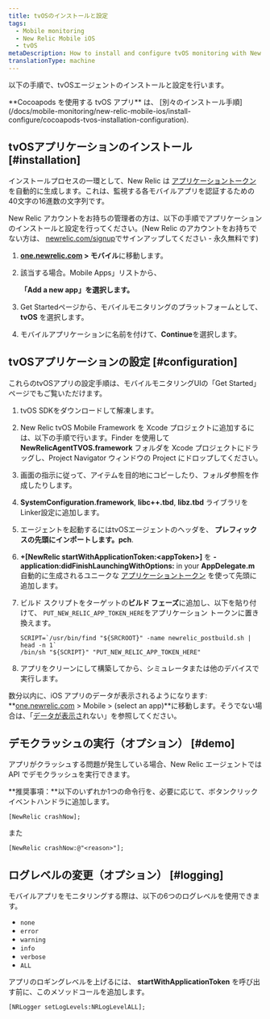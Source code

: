 ```yaml
---
title: tvOSのインストールと設定
tags:
  - Mobile monitoring
  - New Relic Mobile iOS
  - tvOS
metaDescription: How to install and configure tvOS monitoring with New Relic
translationType: machine
---
```


以下の手順で、tvOSエージェントのインストールと設定を行います。

<Callout variant="tip">
  **Cocoapods を使用する tvOS アプリ** は、 [別々のインストール手順](/docs/mobile-monitoring/new-relic-mobile-ios/install-configure/cocoapods-tvos-installation-configuration).
</Callout>

## tvOSアプリケーションのインストール [#installation]

インストールプロセスの一環として、New Relic は [アプリケーショントークン](/docs/mobile-apps/viewing-your-application-token) を自動的に生成します。これは、監視する各モバイルアプリを認証するための40文字の16進数の文字列です。

New Relic アカウントをお持ちの管理者の方は、以下の手順でアプリケーションのインストールと設定を行ってください。(New Relic のアカウントをお持ちでない方は、 [newrelic.com/signup](https://newrelic.com/signup)でサインアップしてください - 永久無料です)

1. **[one.newrelic.com](https://one.newrelic.com/all-capabilities) > モバイル**に移動します。

2. 該当する場合。Mobile Apps」リストから、

   <Icon name="fe-plus-circle"/>

   **「Add a new app」を選択します。**

3. Get Startedページから、モバイルモニタリングのプラットフォームとして、 **tvOS** を選択します。

4. モバイルアプリケーションに名前を付けて、**Continue**を選択します。

## tvOSアプリケーションの設定 [#configuration]

これらのtvOSアプリの設定手順は、モバイルモニタリングUIの「Get Started」ページでもご覧いただけます。

1. tvOS SDKをダウンロードして解凍します。

2. New Relic tvOS Mobile Framework を Xcode プロジェクトに追加するには、以下の手順で行います。Finder を使用して **NewRelicAgentTVOS.framework** フォルダを Xcode プロジェクトにドラッグし、Project Navigator ウィンドウの Project にドロップしてください。

3. 画面の指示に従って、アイテムを目的地にコピーしたり、フォルダ参照を作成したりします。

4. **SystemConfiguration.framework**, **libc++.tbd**, **libz.tbd** ライブラリをLinker設定に追加します。

5. エージェントを起動するにはtvOSエージェントのヘッダを、 **プレフィックスの先頭にインポートします。pch**.

6. **+\[NewRelic startWithApplicationToken:&lt;appToken>]** を **-application:didFinishLaunchingWithOptions:** in your **AppDelegate.m** 自動的に生成されるユニークな [アプリケーショントークン](/docs/mobile-apps/viewing-your-application-token) を使って先頭に追加します。

7. ビルド スクリプトをターゲットの**ビルド フェーズ**に追加し、以下を貼り付けて、 `PUT_NEW_RELIC_APP_TOKEN_HERE`をアプリケーション トークンに置き換えます。

   ```
   SCRIPT=`/usr/bin/find "${SRCROOT}" -name newrelic_postbuild.sh | head -n 1`
   /bin/sh "${SCRIPT}" "PUT_NEW_RELIC_APP_TOKEN_HERE"
   ```

8. アプリをクリーンにして構築してから、シミュレータまたは他のデバイスで実行します。

数分以内に、iOS アプリのデータが表示されるようになります: **[one.newrelic.com](https://one.newrelic.com/all-capabilities) > Mobile > (select an app)**に移動します。そうでない場合は、「[データが表示さ](/docs/mobile-monitoring/mobile-monitoring-installation/ios/no-data-appears-ios)れない」を参照してください。

## デモクラッシュの実行（オプション） [#demo]

アプリがクラッシュする問題が発生している場合、New Relic エージェントでは API でデモクラッシュを実行できます。

**推奨事項：**以下のいずれか1つの命令行を、必要に応じて、ボタンクリックイベントハンドラに追加します。

```
[NewRelic crashNow];
```

また

```
[NewRelic crashNow:@"<reason>"];
```

## ログレベルの変更（オプション） [#logging]

モバイルアプリをモニタリングする際は、以下の6つのログレベルを使用できます。

* `none`
* `error`
* `warning`
* `info`
* `verbose`
* `ALL`

アプリのロギングレベルを上げるには、 **startWithApplicationToken** を呼び出す前に、このメソッドコールを追加します。

```
[NRLogger setLogLevels:NRLogLevelALL];
```